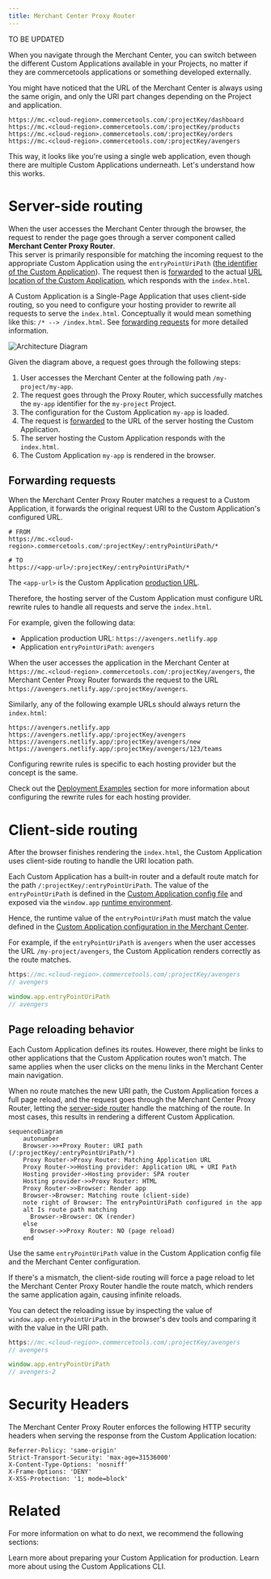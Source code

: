 ```yaml
---
title: Merchant Center Proxy Router
---
```


<Warning>

TO BE UPDATED

</Warning>

When you navigate through the Merchant Center, you can switch between the different Custom Applications available in your Projects, no matter if they are commercetools applications or something developed externally.

You might have noticed that the URL of the Merchant Center is always using the same origin, and only the URI part changes depending on the Project and application.

```
https://mc.<cloud-region>.commercetools.com/:projectKey/dashboard
https://mc.<cloud-region>.commercetools.com/:projectKey/products
https://mc.<cloud-region>.commercetools.com/:projectKey/orders
https://mc.<cloud-region>.commercetools.com/:projectKey/avengers
```

This way, it looks like you're using a single web application, even though there are multiple Custom Applications underneath. Let's understand how this works.

# Server-side routing

When the user accesses the Merchant Center through the browser, the request to render the page goes through a server component called **Merchant Center Proxy Router**.<br />
This server is primarily responsible for matching the incoming request to the appropriate Custom Application using the `entryPointUriPath` ([the identifier of the Custom Application](/api-reference/application-config#entrypointuripath)). The request then is [forwarded](#forwarding-requests) to the actual [URL location of the Custom Application](/api-reference/application-config#envproductionurl), which responds with the `index.html`.

<Info>

A Custom Application is a Single-Page Application that uses client-side routing, so you need to configure your hosting provider to rewrite all requests to serve the `index.html`. Conceptually it would mean something like this: `/* --> /index.html`. See [forwarding requests](#forwarding-requests) for more detailed information.

</Info>

![Architecture Diagram](/images/merchant-center-proxy-router.png 'Merchant Center Proxy Router architecture')

Given the diagram above, a request goes through the following steps:

1. User accesses the Merchant Center at the following path `/my-project/my-app`.
2. The request goes through the Proxy Router, which successfully matches the `my-app` identifier for the `my-project` Project.
3. The configuration for the Custom Application `my-app` is loaded.
4. The request is [forwarded](#forwarding-requests) to the URL of the server hosting the Custom Application.
5. The server hosting the Custom Application responds with the `index.html`.
6. The Custom Application `my-app` is rendered in the browser.

## Forwarding requests

When the Merchant Center Proxy Router matches a request to a Custom Application, it forwards the original request URI to the Custom Application's configured URL.

```
# FROM
https://mc.<cloud-region>.commercetools.com/:projectKey/:entryPointUriPath/*

# TO
https://<app-url>/:projectKey/:entryPointUriPath/*
```

The `<app-url>` is the Custom Application [production URL](/api-reference/application-config#envproductionurl).

Therefore, the hosting server of the Custom Application must configure URL rewrite rules to handle all requests and serve the `index.html`.

For example, given the following data:
* Application production URL: `https://avengers.netlify.app`
* Application `entryPointUriPath`: `avengers`

When the user accesses the application in the Merchant Center at `https://mc.<cloud-region>.commercetools.com/:projectKey/avengers`, the Merchant Center Proxy Router forwards the request to the URL `https://avengers.netlify.app/:projectKey/avengers`.

Similarly, any of the following example URLs should always return the `index.html`:

```
https://avengers.netlify.app
https://avengers.netlify.app/:projectKey/avengers
https://avengers.netlify.app/:projectKey/avengers/new
https://avengers.netlify.app/:projectKey/avengers/123/teams
```

<Info>

Configuring rewrite rules is specific to each hosting provider but the concept is the same.

Check out the [Deployment Examples](/deployment-examples) section for more information about configuring the rewrite rules for each hosting provider.

</Info>

# Client-side routing

After the browser finishes rendering the `index.html`, the Custom Application uses client-side routing to handle the URI location path.

Each Custom Application has a built-in router and a default route match for the path `/:projectKey/:entryPointUriPath`. The value of the `entryPointUriPath` is defined in the [Custom Application config file](/api-reference/application-config) and exposed via the `window.app` [runtime environment](/api-reference/application-config#runtime-application-environment).

Hence, the runtime value of the `entryPointUriPath` must match the value defined in the [Custom Application configuration in the Merchant Center](https://docs.commercetools.com/merchant-center/managing-custom-applications).

For example, if the `entryPointUriPath` is `avengers` when the user accesses the URL `/my-project/avengers`, the Custom Application renders correctly as the route matches.

```js
https://mc.<cloud-region>.commercetools.com/:projectKey/avengers
// avengers

window.app.entryPointUriPath
// avengers
```

## Page reloading behavior

Each Custom Application defines its routes. However, there might be links to other applications that the Custom Application routes won't match. The same applies when the user clicks on the menu links in the Merchant Center main navigation.

When no route matches the new URI path, the Custom Application forces a full page reload, and the request goes through the Merchant Center Proxy Router, letting the [server-side router](#server-side-routing) handle the matching of the route. In most cases, this results in rendering a different Custom Application.

```mermaid
sequenceDiagram
    autonumber
    Browser->>+Proxy Router: URI path (/:projectKey/:entryPointUriPath/*)
    Proxy Router->Proxy Router: Matching Application URL
    Proxy Router->>Hosting provider: Application URL + URI Path
    Hosting provider->Hosting provider: SPA router
    Hosting provider->>Proxy Router: HTML
    Proxy Router->>Browser: Render app
    Browser->Browser: Matching route (client-side)
    note right of Browser: The entryPointUriPath configured in the app
    alt Is route path matching
      Browser->Browser: OK (render)
    else
      Browser->>Proxy Router: NO (page reload)
    end
```

<Warning>

Use the same `entryPointUriPath` value in the Custom Application config file and the Merchant Center configuration.

If there's a mismatch, the client-side routing will force a page reload to let the Merchant Center Proxy Router handle the route match, which renders the same application again, causing infinite reloads.
<br />

You can detect the reloading issue by inspecting the value of `window.app.entryPointUriPath` in the browser's dev tools and comparing it with the value in the URI path.

```js
https://mc.<cloud-region>.commercetools.com/:projectKey/avengers
// avengers

window.app.entryPointUriPath
// avengers-2
```

</Warning>

# Security Headers

The Merchant Center Proxy Router enforces the following HTTP security headers when serving the response from the Custom Application location:

```
Referrer-Policy: 'same-origin'
Strict-Transport-Security: 'max-age=31536000'
X-Content-Type-Options: 'nosniff'
X-Frame-Options: 'DENY'
X-XSS-Protection: '1; mode=block'
```

# Related

For more information on what to do next, we recommend the following sections:

<Cards smallTitle clickable>
  <Card
    title="Going to Production"
    href="/development/going-to-production"
  >
    Learn more about preparing your Custom Application for production.
  </Card>
  <Card
    title="CLI"
    href="/api-reference/cli"
  >
    Learn more about using the Custom Applications CLI.
  </Card>
</Cards>
